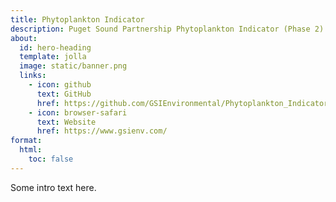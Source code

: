 ```yaml
---
title: Phytoplankton Indicator
description: Puget Sound Partnership Phytoplankton Indicator (Phase 2)
about:
  id: hero-heading
  template: jolla
  image: static/banner.png
  links:
    - icon: github
      text: GitHub
      href: https://github.com/GSIEnvironmental/Phytoplankton_Indicator_Phase2
    - icon: browser-safari
      text: Website
      href: https://www.gsienv.com/
format:
  html:
    toc: false
---
```


:::{#hero-heading}

Some intro text here.

:::
